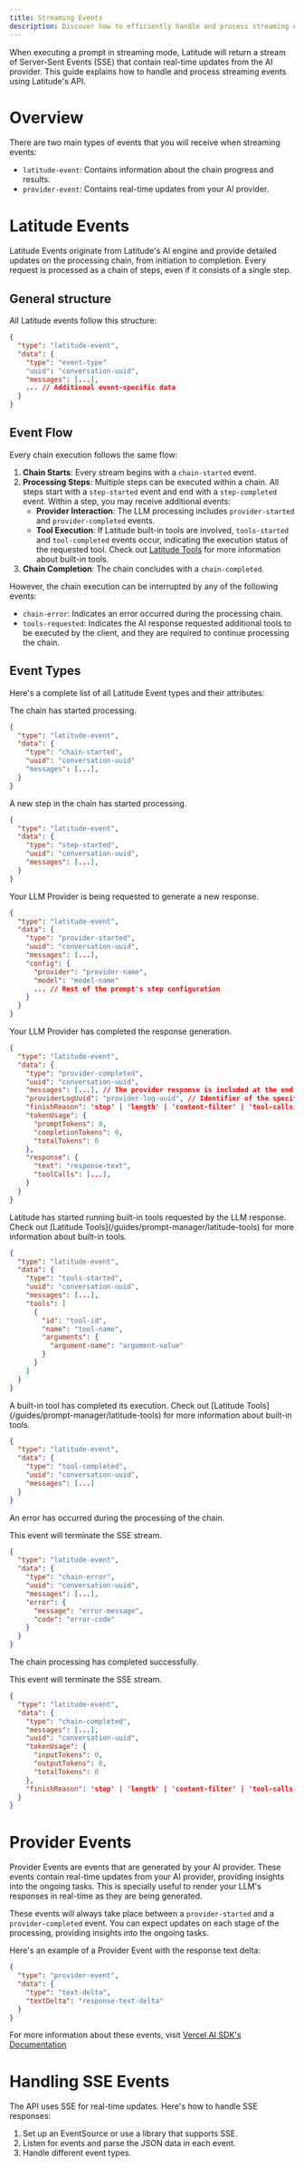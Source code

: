 ```yaml
---
title: Streaming Events
description: Discover how to efficiently handle and process streaming events using Latitude's API.
---
```


When executing a prompt in streaming mode, Latitude will return a stream of Server-Sent Events (SSE) that contain real-time updates from the AI provider. This guide explains how to handle and process streaming events using Latitude's API.

# Overview

There are two main types of events that you will receive when streaming events:

- `latitude-event`: Contains information about the chain progress and results.
- `provider-event`: Contains real-time updates from your AI provider.

# Latitude Events

Latitude Events originate from Latitude's AI engine and provide detailed updates on the processing chain, from initiation to completion. Every request is processed as a chain of steps, even if it consists of a single step.

## General structure

All Latitude events follow this structure:

```json
{
  "type": "latitude-event",
  "data": {
    "type": "event-type"
    "uuid": "conversation-uuid",
    "messages": [...],
    ... // Additional event-specific data
  }
}
```

## Event Flow

Every chain execution follows the same flow:

1. **Chain Starts**: Every stream begins with a `chain-started` event.
2. **Processing Steps**: Multiple steps can be executed within a chain. All steps start with a `step-started` event and end with a `step-completed` event. Within a step, you may receive additional events:
   - **Provider Interaction**: The LLM processing includes `provider-started` and `provider-completed` events.
   - **Tool Execution**: If Latitude built-in tools are involved, `tools-started` and `tool-completed` events occur, indicating the execution status of the requested tool.
     <Note>
       Check out [Latitude Tools](/guides/prompt-manager/latitude-tools) for
       more information about built-in tools.
     </Note>
3. **Chain Completion**: The chain concludes with a `chain-completed`.

However, the chain execution can be interrupted by any of the following events:

- `chain-error`: Indicates an error occurred during the processing chain.
- `tools-requested`: Indicates the AI response requested additional tools to be executed by the client, and they are required to continue processing the chain.

## Event Types

Here's a complete list of all Latitude Event types and their attributes:

<Accordion title="ChainStarted">
The chain has started processing.

```json
{
  "type": "latitude-event",
  "data": {
    "type": "chain-started",
    "uuid": "conversation-uuid"
    "messages": [...],
  }
}
```

</Accordion>

<Accordion title="StepStarted">
A new step in the chain has started processing.

```json
{
  "type": "latitude-event",
  "data": {
    "type": "step-started",
    "uuid": "conversation-uuid",
    "messages": [...],
  }
}
```

</Accordion>

<Accordion title="ProviderStarted">
Your LLM Provider is being requested to generate a new response.

```json
{
  "type": "latitude-event",
  "data": {
    "type": "provider-started",
    "uuid": "conversation-uuid",
    "messages": [...],
    "config": {
      "provider": "provider-name",
      "model": "model-name"
      ... // Rest of the prompt's step configuration
    }
  }
}
```

</Accordion>

<Accordion title="ProviderCompleted">
Your LLM Provider has completed the response generation.

```json
{
  "type": "latitude-event",
  "data": {
    "type": "provider-completed",
    "uuid": "conversation-uuid",
    "messages": [...], // The provider response is included at the end of the messages array
    "providerLogUuid": "provider-log-uuid", // Identifier of the specific provider log within Latitude
    "finishReason": 'stop' | 'length' | 'content-filter' | 'tool-calls' | 'error' | 'other' | 'unknown',
    "tokenUsage": {
      "promptTokens": 0,
      "completionTokens": 0,
      "totalTokens": 0
    },
    "response": {
      "text": "response-text",
      "toolCalls": [...],
    }
  }
}
```

</Accordion>

<Accordion title="ToolsStarted">
Latitude has started running built-in tools requested by the LLM response.

<Note>
  Check out [Latitude Tools](/guides/prompt-manager/latitude-tools) for more
  information about built-in tools.
</Note>

```json
{
  "type": "latitude-event",
  "data": {
    "type": "tools-started",
    "uuid": "conversation-uuid",
    "messages": [...],
    "tools": [
      {
        "id": "tool-id",
        "name": "tool-name",
        "arguments": {
          "argument-name": "argument-value"
        }
      }
    ]
  }
}
```

</Accordion>

<Accordion title="ToolCompleted">
A built-in tool has completed its execution.

<Note>
  Check out [Latitude Tools](/guides/prompt-manager/latitude-tools) for more
  information about built-in tools.
</Note>

```json
{
  "type": "latitude-event",
  "data": {
    "type": "tool-completed",
    "uuid": "conversation-uuid",
    "messages": [...]
  }
}
```

</Accordion>

<Accordion title="ChainError">
An error has occurred during the processing of the chain.

This event will terminate the SSE stream.

```json
{
  "type": "latitude-event",
  "data": {
    "type": "chain-error",
    "uuid": "conversation-uuid",
    "messages": [...],
    "error": {
      "message": "error-message",
      "code": "error-code"
    }
  }
}
```

</Accordion>

<Accordion title="ChainCompleted">
The chain processing has completed successfully.

This event will terminate the SSE stream.

```json
{
  "type": "latitude-event",
  "data": {
    "type": "chain-completed",
    "messages": [...],
    "uuid": "conversation-uuid",
    "tokenUsage": {
      "inputTokens": 0,
      "outputTokens": 0,
      "totalTokens": 0
    },
    "finishReason": 'stop' | 'length' | 'content-filter' | 'tool-calls' | 'error' | 'other' | 'unknown',
  }
}
```

</Accordion>

# Provider Events

Provider Events are events that are generated by your AI provider. These events contain real-time updates from your AI provider, providing insights into the ongoing tasks. This is specially useful to render your LLM's responses in real-time as they are being generated.

These events will always take place between a `provider-started` and a `provider-completed` event. You can expect updates on each stage of the processing, providing insights into the ongoing tasks.

Here's an example of a Provider Event with the response text delta:

```json
{
  "type": "provider-event",
  "data": {
    "type": "text-delta",
    "textDelta": "response-text-delta"
  }
}
```

For more information about these events, visit [Vercel AI SDK's Documentation](https://sdk.vercel.ai/docs/reference/ai-sdk-core/stream-object#full-stream)

# Handling SSE Events

The API uses SSE for real-time updates. Here's how to handle SSE responses:

1. Set up an EventSource or use a library that supports SSE.
2. Listen for events and parse the JSON data in each event.
3. Handle different event types.
